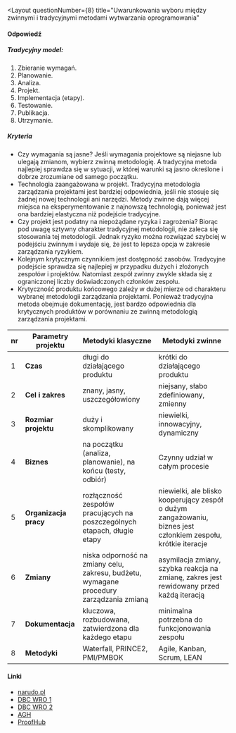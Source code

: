 
<Layout
  questionNumber={8}
  title="Uwarunkowania wyboru między zwinnymi i tradycyjnymi metodami wytwarzania oprogramowania"
>
#### Odpowiedź
##### Tradycyjny model:
<ol>
  <li>Zbieranie wymagań.</li>
  <li>Planowanie.</li>
  <li>Analiza.</li>
  <li>Projekt.</li>
  <li>Implementacja (etapy).</li>
  <li>Testowanie.</li>
  <li>Publikacja.</li>
  <li>Utrzymanie.</li>
</ol>

##### Kryteria
- Czy wymagania są jasne? Jeśli wymagania projektowe są 
niejasne lub ulegają zmianom, wybierz zwinną metodologię. 
A tradycyjna metoda najlepiej sprawdza się w sytuacji, 
w której warunki są jasno określone i dobrze zrozumiane od 
samego początku.
- Technologia zaangażowana w projekt. Tradycyjna metodologia 
zarządzania projektami jest bardziej odpowiednia, jeśli nie 
stosuje się żadnej nowej technologii ani narzędzi. 
Metody zwinne dają więcej miejsca na eksperymentowanie z 
najnowszą technologią, ponieważ jest ona bardziej elastyczna 
niż podejście tradycyjne.
- Czy projekt jest podatny na niepożądane ryzyka i zagrożenia? 
Biorąc pod uwagę sztywny charakter tradycyjnej metodologii, 
nie zaleca się stosowania tej metodologii. Jednak ryzyko można 
rozwiązać szybciej w podejściu zwinnym i wydaje się, że jest 
to lepsza opcja w zakresie zarządzania ryzykiem.
- Kolejnym krytycznym czynnikiem jest dostępność zasobów. 
Tradycyjne podejście sprawdza się najlepiej w przypadku 
dużych i złożonych zespołów i projektów. Natomiast zespół 
zwinny zwykle składa się z ograniczonej liczby doświadczonych 
członków zespołu.
- Krytyczność produktu końcowego zależy w dużej mierze od 
charakteru wybranej metodologii zarządzania projektami. 
Ponieważ tradycyjna metoda obejmuje dokumentację, jest bardzo 
odpowiednia dla krytycznych produktów w porównaniu ze zwinną 
metodologią zarządzania projektami.

| nr | Parametry projektu | Metodyki klasyczne | Metodyki zwinne |
| - | - | - | - |
| 1 | **Czas** | długi do działającego produktu | krótki do działającego produktu |
| 2 | **Cel i zakres** | znany, jasny, uszczegółowiony | niejsany, słabo zdefiniowany, zmienny |
| 3 | **Rozmiar projektu** | duży i skomplikowany | niewielki, innowacyjny, dynamiczny |
| 4 | **Biznes** | na początku (analiza, planowanie), na końcu (testy, odbiór) | Czynny udział w całym procesie  |
| 5 | **Organizacja pracy** | rozłączność zespołów pracujących na poszczególnych etapach, długie etapy | niewielki, ale blisko kooperujący zespół o dużym zangażowaniu, biznes jest członkiem zespołu, krótkie iteracje |
| 6 | **Zmiany** | niska odporność na zmiany celu, zakresu, budżetu, wymagane procedury zarządzania zmianą | asymilacja zmiany, szybka reakcja na zmianę, zakres jest rewidowany przed każdą iteracją |
| 7 | **Dokumentacja** | kluczowa, rozbudowana, zatwierdzona dla każdego etapu | minimalna potrzebna do funkcjonowania zespołu |
| 8 | **Metodyki** | Waterfall, PRINCE2, PMI/PMBOK | Agile, Kanban, Scrum, LEAN |

#### Linki
- [narudo.pl](https://narudo.pl/zwinne-i-tradycyjne-zarzadzanie-projektam/)
- [DBC WRO 1](https://dbc.wroc.pl/Content/25192/Lasek_Adamus_Kiedy_Warto_Stosowac_Metodyki_Zwinne.pdf)
- [DBC WRO 2](https://dbc.wroc.pl/Content/25192/Lasek_Adamus_Kiedy_Warto_Stosowac_Metodyki_Zwinne.pdf)
- [AGH](https://winntbg.bg.agh.edu.pl/rozprawy2/11577/full11577.pdf)
- [ProofHub](https://www.proofhub.com/articles/traditional-vs-agile-project-management)
</Layout>